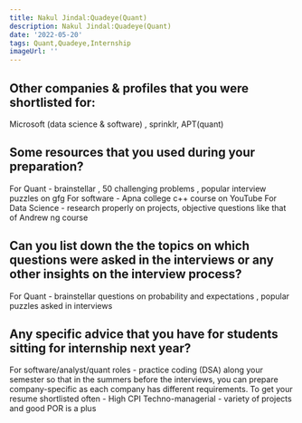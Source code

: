 ```yaml
---
title: Nakul Jindal:Quadeye(Quant)
description: Nakul Jindal:Quadeye(Quant)
date: '2022-05-20'
tags: Quant,Quadeye,Internship
imageUrl: ''
---
```


## Other companies & profiles that you were shortlisted for:
Microsoft (data science & software) , sprinklr, APT(quant)

## Some resources that you used during your preparation?
For Quant - brainstellar , 50 challenging problems , popular interview puzzles on gfg 
For software - Apna college c++ course on YouTube 
For Data Science - research properly on projects, objective questions like that of Andrew ng course

## Can you list down the the topics on which questions were asked in the interviews or any other insights on the interview process?
For Quant - brainstellar questions on probability and expectations , popular puzzles asked in interviews 
## Any specific advice that you have for students sitting for internship next year?
For software/analyst/quant roles - practice coding (DSA) along your semester so that in the summers before the interviews, you can prepare company-specific as each company has different requirements. 
To get your resume shortlisted often - High CPI
Techno-managerial - variety of projects and good POR is a plus 

